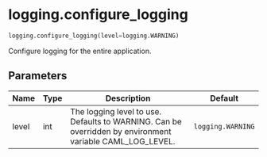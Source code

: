 # logging.configure_logging { #caml.logging.configure_logging }

```python
logging.configure_logging(level=logging.WARNING)
```

Configure logging for the entire application.

## Parameters {.doc-section .doc-section-parameters}

| Name   | Type   | Description                                                                                              | Default           |
|--------|--------|----------------------------------------------------------------------------------------------------------|-------------------|
| level  | int    | The logging level to use. Defaults to WARNING. Can be overridden by environment variable CAML_LOG_LEVEL. | `logging.WARNING` |